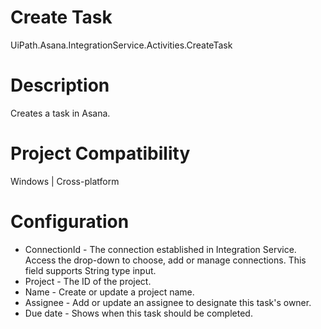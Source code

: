 ﻿# Create Task

UiPath.Asana.IntegrationService.Activities.CreateTask

# Description

Creates a task in Asana.

# Project Compatibility

Windows | Cross-platform

# Configuration

* ConnectionId - The connection established in Integration Service. Access the drop-down to choose, add or manage connections. This field supports String type input.
* Project - The ID of the project.
* Name - Create or update a project name.
* Assignee - Add or update an assignee to designate this task's owner.
* Due date - Shows when this task should be completed.

